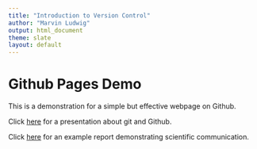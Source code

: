 ```yaml
---
title: "Introduction to Version Control"
author: "Marvin Ludwig"
output: html_document
theme: slate
layout: default
---
```


# Github Pages Demo

This is a demonstration for a simple but effective webpage on Github.

Click [here](presentation.html) for a presentation about git and Github.

Click [here](report.html) for an example report demonstrating scientific communication.



